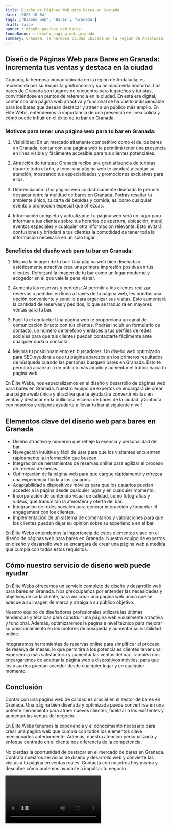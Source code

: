 ```yaml
---
title: Diseño de Páginas Web para Bares en Granada
date: '2023-10-04'
tags: ['Diseño web', 'Bares', 'Granada']
draft: false
banner : diseño_paginas_web_bares
fondoBanner : diseño_pagina_web_granada
summary: Granada, la hermosa ciudad ubicada en la región de Andalucía, es reconocida por su exquisita gastronomía y su animada vida nocturna. Los bares de Granada son lugares de encuentro para lugareños y turistas, convirtiéndose en puntos de referencia en la ciudad. En esta era digital, contar con una página web atractiva y funcional se ha vuelto indispensable para los bares que desean destacar y atraer a un público más amplio. En Élite Webs, entendemos la importancia de una presencia en línea sólida y cómo puede influir en el éxito de tu bar en Granada.
---
```


## Diseño de Páginas Web para Bares en Granada: Incrementa tus ventas y destaca en la ciudad

Granada, la hermosa ciudad ubicada en la región de Andalucía, es reconocida por su exquisita gastronomía y su animada vida nocturna. Los bares de Granada son lugares de encuentro para lugareños y turistas, convirtiéndose en puntos de referencia en la ciudad. En esta era digital, contar con una página web atractiva y funcional se ha vuelto indispensable para los bares que desean destacar y atraer a un público más amplio. En Élite Webs, entendemos la importancia de una presencia en línea sólida y cómo puede influir en el éxito de tu bar en Granada.

### Motivos para tener una página web para tu bar en Granada:

1. Visibilidad: En un mercado altamente competitivo como el de los bares en Granada, contar con una página web te permitirá tener una presencia en línea visible y fácilmente accesible para tus clientes potenciales.

2. Atracción de turistas: Granada recibe una gran afluencia de turistas durante todo el año, y tener una página web te ayudará a captar su atención, mostrando tus especialidades y promociones exclusivas para ellos.

3. Diferenciación: Una página web cuidadosamente diseñada te permite destacar entre la multitud de bares en Granada. Podrás resaltar tu ambiente único, tu carta de bebidas y comida, así como cualquier evento o promoción especial que ofrezcas.

4. Información completa y actualizada: Tu página web será un lugar para informar a tus clientes sobre tus horarios de apertura, ubicación, menú, eventos especiales y cualquier otra información relevante. Esto evitará confusiones y brindará a tus clientes la comodidad de tener toda la información necesaria en un solo lugar.

### Beneficios del diseño web para tu bar en Granada:

1. Mejora la imagen de tu bar: Una página web bien diseñada y estéticamente atractiva crea una primera impresión positiva en tus clientes. Reforzará la imagen de tu bar como un lugar moderno y acogedor en el que vale la pena visitar.

2. Aumenta las reservas y pedidos: Al permitir a los clientes realizar reservas o pedidos en línea a través de tu página web, les brindas una opción conveniente y sencilla para organizar sus visitas. Esto aumentará la cantidad de reservas y pedidos, lo que se traducirá en mayores ventas para tu bar.

3. Facilita el contacto: Una página web te proporciona un canal de comunicación directo con tus clientes. Podrás incluir un formulario de contacto, un número de teléfono y enlaces a tus perfiles de redes sociales para que tus clientes puedan contactarte fácilmente ante cualquier duda o consulta.

4. Mejora tu posicionamiento en buscadores: Un diseño web optimizado para SEO ayudará a que tu página aparezca en los primeros resultados de búsqueda cuando las personas busquen bares en Granada. Esto te permitirá alcanzar a un público más amplio y aumentar el tráfico hacia tu página web.

En Élite Webs, nos especializamos en el diseño y desarrollo de páginas web para bares en Granada. Nuestro equipo de expertos se encargará de crear una página web única y atractiva que te ayudará a convertir visitas en ventas y destacar en la bulliciosa escena de bares de la ciudad. ¡Contacta con nosotros y déjanos ayudarte a llevar tu bar al siguiente nivel!

<GifSeo />

<Cta />

## Elementos clave del diseño web para bares en Granada

- Diseño atractivo y moderno que refleje la esencia y personalidad del bar.
- Navegación intuitiva y fácil de usar para que los visitantes encuentren rápidamente la información que buscan.
- Integración de herramientas de reservas online para agilizar el proceso de reserva de mesas.
- Optimización de la página web para que cargue rápidamente y ofrezca una experiencia fluida a los usuarios.
- Adaptabilidad a dispositivos móviles para que los usuarios puedan acceder a la página desde cualquier lugar y en cualquier momento.
- Incorporación de contenido visual de calidad, como fotografías y videos, que transmitan la atmósfera y oferta del bar.
- Integración de redes sociales para generar interacción y fomentar el engagement con los clientes.
- Implementación de un sistema de comentarios y valoraciones para que los clientes puedan dejar su opinión sobre su experiencia en el bar.

En Élite Webs entendemos la importancia de estos elementos clave en el diseño de páginas web para bares en Granada. Nuestro equipo de expertos en diseño y desarrollo web se encargará de crear una página web a medida que cumpla con todos estos requisitos.

## Cómo nuestro servicio de diseño web puede ayudar

En Élite Webs ofrecemos un servicio completo de diseño y desarrollo web para bares en Granada. Nos preocupamos por entender las necesidades y objetivos de cada cliente, para así crear una página web única que se adecue a su imagen de marca y atraiga a su público objetivo.

Nuestro equipo de diseñadores profesionales utilizará las últimas tendencias y técnicas para construir una página web visualmente atractiva y funcional. Además, optimizaremos la página a nivel técnico para mejorar su posicionamiento en los motores de búsqueda y aumentar su visibilidad online.

Integraremos herramientas de reservas online para simplificar el proceso de reserva de mesas, lo que permitirá a los potenciales clientes tener una experiencia más satisfactoria y aumentar las ventas del bar. También nos encargaremos de adaptar la página web a dispositivos móviles, para que los usuarios puedan acceder desde cualquier lugar y en cualquier momento.

## Conclusión

Contar con una página web de calidad es crucial en el sector de bares en Granada. Una página bien diseñada y optimizada puede convertirse en una potente herramienta para atraer nuevos clientes, fidelizar a los existentes y aumentar las ventas del negocio.

En Élite Webs tenemos la experiencia y el conocimiento necesario para crear una página web que cumpla con todos los elementos clave mencionados anteriormente. Además, nuestra atención personalizada y enfoque centrado en el cliente nos diferencia de la competencia.

No pierdas la oportunidad de destacar en el mercado de bares en Granada. Contrata nuestros servicios de diseño y desarrollo web y convierte las visitas a tu página en ventas reales. Contacta con nosotros hoy mismo y descubre cómo podemos ayudarte a impulsar tu negocio.

<Video />

<CtaBot job='Bares' city='Granada'/>

<Gmaps query='Granada+españa+maps' />
